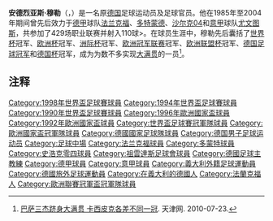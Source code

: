 {{Infobox football biography
| name = 安德烈亚斯· 慕拿<br>{{lang|de|Andreas Möller}}
| image =  [[File:Andreas_Möller.jpg|240px]]
| height = {{height|m=1.81}}
| birth_date = {{Birth date and age|df=yes|1967|9|2}}
| birth_place = {{BRD}}[[法兰克福|法兰克福]]
| currentclub = [[奥芬巴赫踢球者|奥芬巴赫踢球者]]（体育总监）
| position = [[中场#進攻中場|进攻中场]]
| years1 = 1985–1987  | caps1 = 35   | goals1 = 5    | clubs1 = [[法兰克福足球俱乐部|法兰克福]]
| years2 = 1988–1990  | caps2 = 75   | goals2 = 24   | clubs2 = [[多特蒙德足球俱乐部|多特蒙德]]
| years3 = 1990–1992  | caps3 = 69   | goals3 = 28   | clubs3 = [[法兰克福足球俱乐部|法兰克福]]
| years4 = 1992–1994  | caps4 = 56   | goals4 = 19   | clubs4 = [[尤文图斯|尤文图斯]]
| years5 = 1994–2000  | caps5 = 153  | goals5 = 47   | clubs5 = [[多特蒙德足球俱乐部|多特蒙德]]
| years6 = 2000–2003  | caps6 = 86   | goals6 = 6    | clubs6 = [[沙尔克04|沙尔克04]]
| years7 = 2003–2004  | caps7 = 11   | goals7 = 0    | clubs7 = [[法兰克福足球俱乐部|法兰克福]]
| totalcaps = 485  | totalgoals = 129 
| nationalyears1 = 1988–1990  | nationalcaps1 = 4  | nationalgoals1 = 2  | nationalteam1 = [[德国21岁以下国家足球队|德国U-21]]
| nationalyears2 = 1988–1999  | nationalcaps2 = 85  | nationalgoals2 = 29  | nationalteam2 = [[德国国家足球队|德国]]
| manageryears1 = 2007–2008  | managerclubs1 = {{link-de|维多利亚阿沙芬堡|Viktoria Aschaffenburg}}
}}
'''安德烈亚斯·穆勒'''（{{lang-de|'''Andreas Möller'''}}，{{bd|1967年|9月2日|catIdx=Möller, Andreas}}）是一名原[[德国|德国]]足球运动员及足球官员。他在1985年至2004年期间曾先后效力于[[德甲|德甲]]球队[[法兰克福足球俱乐部|法兰克福]]、[[多特蒙德足球俱乐部|多特蒙德]]、[[沙尔克04|沙尔克04]]和[[意甲|意甲]]球队[[尤文图斯|尤文图斯]]，共参加了429场职业联赛并射入110球>。在球员生涯中，穆勒先后囊括了[[世界杯足球赛|世界杯]]冠军、[[欧洲杯足球赛|欧洲杯]]冠军、[[洲际杯|洲际杯]]冠军、[[欧洲冠军联赛|欧洲冠军联赛]]冠军、[[欧洲联盟杯|欧洲联盟杯]]冠军、[[德国足球冠军|德国足球冠军]]和[[德国杯|德国杯]]冠军，成为为数不多实现[[大满贯|大满贯]]的一员<ref>{{zh}}[http://www.tianjinwe.com/rollnews/ty/201007/t20100723_1306724.html 巴萨三杰跻身大满贯 卡西皮克各差不同一冠]{{dead link|date=2017年12月 |bot=InternetArchiveBot |fix-attempted=yes }}. 天津网. 2010-07-23.</ref>。

==注释==
{{reflist}}

{{Navboxes colour
|title= 德國國家隊參賽名單
|bg = white
|fg = black
|list1=
{{1990年世界杯足球赛西德参赛名单}}
{{1992年欧洲足球锦标赛德国参赛名单}}
{{1994年世界杯足球赛德国参赛名单}}
{{1996年欧洲足球锦标赛德国参赛名单}}
{{1998年世界杯足球赛德国参赛名单}}
}}

{{DEFAULTSORT:Möller, Andreas}}
[[Category:1998年世界盃足球賽球員|Category:1998年世界盃足球賽球員]]
[[Category:1994年世界盃足球賽球員|Category:1994年世界盃足球賽球員]]
[[Category:1990年世界盃足球賽球員|Category:1990年世界盃足球賽球員]]
[[Category:1996年歐洲國家盃球員|Category:1996年歐洲國家盃球員]]
[[Category:1992年歐洲國家盃球員|Category:1992年歐洲國家盃球員]]
[[Category:世界盃足球賽冠軍隊球員|Category:世界盃足球賽冠軍隊球員]]
[[Category:歐洲國家盃冠軍隊球員|Category:歐洲國家盃冠軍隊球員]]
[[Category:德國國家足球隊球員|Category:德國國家足球隊球員]]
[[Category:德国男子足球运动员|Category:德国男子足球运动员]]
[[Category:足球中場|Category:足球中場]]
[[Category:法兰克福球員|Category:法兰克福球員]]
[[Category:多蒙特球員|Category:多蒙特球員]]
[[Category:史浩克零四球員|Category:史浩克零四球員]]
[[Category:祖雲達斯足球會球員|Category:祖雲達斯足球會球員]]
[[Category:德國足球主教練|Category:德國足球主教練]]
[[Category:德甲球員|Category:德甲球員]]
[[Category:意甲球員|Category:意甲球員]]
[[Category:義大利外籍足球運動員|Category:義大利外籍足球運動員]]
[[Category:德國旅外足球運動員|Category:德國旅外足球運動員]]
[[Category:在義大利的德國人|Category:在義大利的德國人]]
[[Category:法蘭克福人|Category:法蘭克福人]]
[[Category:歐洲聯賽冠軍盃冠軍隊球員|Category:歐洲聯賽冠軍盃冠軍隊球員]]